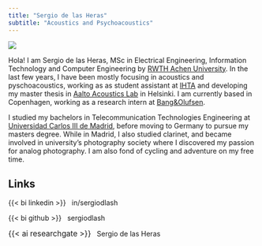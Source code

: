 ```yaml
---
title: "Sergio de las Heras"
subtitle: "Acoustics and Psychoacoustics"
---
```


![](./images/profilePic.jpg)

Hola! I am Sergio de las Heras, MSc in Electrical Engineering, Information Technology and Computer Engineering by [RWTH Achen University](https://www.rwth-aachen.de). In the last few years, I have been mostly focusing in acoustics and pyschoacoustics, working as as student assistant at [IHTA](https://www.akustik.rwth-aachen.de) and developing my master thesis in [Aalto Acoustics Lab](https://www.aalto.fi/en/aalto-acoustics-lab) in Helsinki. I am currently based in Copenhagen, working as a research intern at [Bang&Olufsen](https://www.bang-olufsen.com).

I studied my bachelors in Telecommunication Technologies Engineering at [Universidad Carlos III de Madrid](https://www.uc3m.es), before moving to Germany to pursue my masters degree. While in Madrid, I also studied clarinet, and became involved in university's photography society where I discovered my passion for analog photography. I am also fond of cycling and adventure on my free time.

## Links

<a href="https://www.linkedin.com/in/sergiodlash/" style="text-decoration: none; color: inherit;"> {{< bi linkedin >}}   in/sergiodlash </a>

<a href="https://github.com/sergiodlash" style="text-decoration: none; color: inherit;"> {{< bi github >}}   sergiodlash </a>

<a href="https://www.researchgate.net/profile/Sergio-De-Las-Heras" style="text-decoration: none; color: inherit;"> [{{< ai researchgate >}}]{style="font-size: 1.1em"}   Sergio de las Heras </a>
